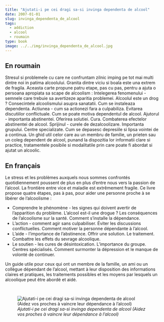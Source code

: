 ```yaml
---
title: "Ajutati-i pe cei dragi sa-si invinga dependenta de alcool"
date: 2007-01-01
slug: invinga_dependenta_de_alcool
tags:
  - addiction
  - alcool
  - roumain
type: book
image: ../../img/invinga_dependenta_de_alcool.jpg
---
```


## En roumain

Stresul si problemele cu care ne confruntam zilnic imping pe tot mai multi dintre noi in patima alcoolului.
Granita dintre viciu si boala este una extrem de fragila.
Aceasta carte propune patru etape, pas cu pas, pentru a ajuta o persoana apropiata sa scape de alcoolism : Intelegerea fenomenului - semnele care trebuie sa avertizeze aparitia problemei.
Alcoolul este un drog ?
Consecintele alcoolismului asupra sanatatii.
Cum se instaleaza dependenta.
Actiunea - cum sa actionezi fara a culpabiliza.
Evitarea discutiilor conflictuale.
Cum se poate motiva dependentul de alcool.
Ajutorul - importanta abstinentei.
Oferirea solutiei.
Cura.
Combaterea efectelor abstinentei de alcool.
Sprijinul - curele de dezalcoolizare.
Importanta grupului.
Centre specializate.
Cum se depasesc depresiile si lipsa vointei de a continua.
Un ghid util celor care au un membru de familie, un prieten sau un coleg dependent de alcool, punand la dispozitia lor informatii clare si practice, tratamentele posibile si modalitatile prin care poate fi abordat si ajutat un alcoolic.

## En français

Le stress et les problèmes auxquels nous sommes confrontés quotidiennement poussent de plus en plus d'entre nous vers la passion de l'alcool.
La frontière entre vice et maladie est extrêmement fragile.
Ce livre propose quatre étapes, pas à pas, pour aider une personne proche à se libérer de l'alcoolisme :

- Comprendre le phénomène - les signes qui doivent avertir de l'apparition du problème. L'alcool est-il une drogue ? Les conséquences de l'alcoolisme sur la santé. Comment s'installe la dépendance.
- L'action - comment agir sans culpabiliser. Éviter les discussions conflictuelles. Comment motiver la personne dépendante à l'alcool.
- L'aide - l'importance de l'abstinence. Offrir une solution. Le traitement. Combattre les effets du sevrage alcoolique.
- Le soutien - les cures de désintoxication. L'importance du groupe. Centres spécialisés. Comment surmonter la dépression et le manque de volonté de continuer.

Un guide utile pour ceux qui ont un membre de la famille, un ami ou un collègue dépendant de l'alcool, mettant à leur disposition des informations claires et pratiques, les traitements possibles et les moyens par lesquels un alcoolique peut être abordé et aidé.

<br>

![_Ajutati-i pe cei dragi sa-si invinga dependenta de alcool (Aidez vos proches à vaincre leur dépendance à l'alcool)_](../../img/invinga_dependenta_de_alcool.jpg)
